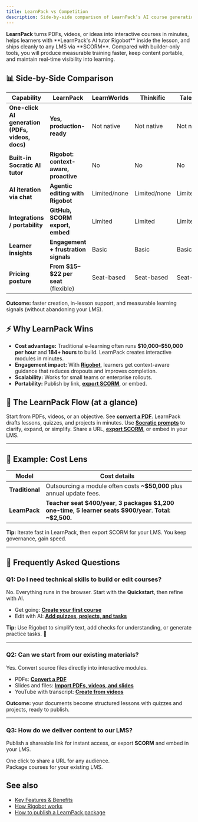 ```yaml
---
title: LearnPack vs Competition
description: Side-by-side comparison of LearnPack’s AI course generation, Rigobot tutoring, LMS portability (SCORM), and measurable outcomes versus common platforms.
---
```


<Callout type="info">
<b><span style={{color:"#4F46E5"}}>LearnPack</span></b> turns PDFs, videos, or ideas into interactive courses in minutes, helps learners with **LearnPack's AI tutor Rigobot** inside the lesson, and ships cleanly to any LMS via **SCORM**. Compared with builder-only tools, you will produce measurable training faster, keep content portable, and maintain real-time visibility into learning.
</Callout>

## 📊 Side-by-Side Comparison

| Capability | **LearnPack** | LearnWorlds | Thinkific | TalentLMS |
|---|---|---|---|---|
| **One-click AI generation (PDFs, videos, docs)** | **Yes, production-ready** | Not native | Not native | Not native |
| **Built-in Socratic AI tutor** | **Rigobot: context-aware, proactive** | No | No | No |
| **AI iteration via chat** | **Agentic editing with Rigobot** | Limited/none | Limited/none | Limited/none |
| **Integrations / portability** | **GitHub, SCORM export, embed** | Limited | Limited | Limited |
| **Learner insights** | **Engagement + frustration signals** | Basic | Basic | Basic |
| **Pricing posture** | **From &#36;15–&#36;22 per seat** (flexible) | Seat-based | Seat-based | Seat-based |

<Callout type="success">
<b>Outcome:</b> faster creation, in-lesson support, and measurable learning signals (without abandoning your LMS).
</Callout>

## ⚡ Why LearnPack Wins

- **Cost advantage:** Traditional e-learning often runs **&#36;10,000–&#36;50,000 per hour** and **184+ hours** to build. LearnPack creates interactive modules in minutes.  
- **Engagement impact:** With <a href="/rigobot/how-rigobot-works"><b>Rigobot</b></a>, learners get context-aware guidance that reduces dropouts and improves completion.  
- **Scalability:** Works for small teams or enterprise rollouts.  
- **Portability:** Publish by link, <a href="/publishing-and-exports/exporting-to-scorm-and-embedding-in-lms"><b>export SCORM</b></a>, or embed.

## 🧭 The LearnPack Flow (at a glance)

<Steps>
  <Step title="Upload or describe">
    Start from PDFs, videos, or an objective. See <a href="/creating-courses/converting-a-pdf-into-an-interactive-course"><b>convert a PDF</b></a>.
  </Step>
  <Step title="AI-generate course">
    LearnPack drafts lessons, quizzes, and projects in minutes.
  </Step>
  <Step title="Refine with Rigobot">
    Use <a href="/rigobot/contextual-guidance-and-socratic-learning"><b>Socratic prompts</b></a> to clarify, expand, or simplify.
  </Step>
  <Step title="Publish or export">
    Share a URL, <a href="/publishing-and-exports/exporting-to-scorm-and-embedding-in-lms"><b>export SCORM</b></a>, or embed in your LMS.
  </Step>
</Steps>

---

## 💼 Example: Cost Lens

| Model | Cost details |
|---|---|
| **Traditional** | Outsourcing a module often costs **~&#36;50,000** plus annual update fees. |
| **LearnPack** | **Teacher seat &#36;400/year**, **3 packages &#36;1,200 one-time**, **5 learner seats &#36;900/year**. **Total: ~&#36;2,500.** |

<Callout type="info">
<b>Tip:</b> Iterate fast in LearnPack, then export SCORM for your LMS. You keep governance, gain speed.
</Callout>

---

## 🙋 Frequently Asked Questions

### Q1: Do I need technical skills to build or edit courses?
No. Everything runs in the browser. Start with the **Quickstart**, then refine with AI.

- Get going: <a href="/getting-started/create-your-first-course-in-5-minutes"><b>Create your first course</b></a>  
- Edit with AI: <a href="/creating-courses/adding-quizzes-projects-and-open-ended-tasks"><b>Add quizzes, projects, and tasks</b></a>  

<Callout type="success">
<b>Tip:</b> Use Rigobot to simplify text, add checks for understanding, or generate practice tasks. 🎯
</Callout>

---

### Q2: Can we start from our existing materials?
Yes. Convert source files directly into interactive modules.

- PDFs: <a href="/creating-courses/converting-a-pdf-into-an-interactive-course"><b>Convert a PDF</b></a>  
- Slides and files: <a href="/getting-started/importing-pdfs-videos-and-slides"><b>Import PDFs, videos, and slides</b></a>  
- YouTube with transcript: <a href="/creating-courses/creating-interactive-tutorials-from-youTube-videos"><b>Create from videos</b></a>  

<Callout type="info">
<b>Outcome:</b> your documents become structured lessons with quizzes and projects, ready to publish.
</Callout>

---

### Q3: How do we deliver content to our LMS?
Publish a shareable link for instant access, or export **SCORM** and embed in your LMS.

<Columns cols={2}>

  <div>
    <Card title="Publish a package" href="/publishing-and-exports/how-to-publish-a-learnpack-package" icon="rocket">
      One click to share a URL for any audience.
    </Card>
  </div>

  <div>
    <Card title="Export to SCORM / embed" href="/publishing-and-exports/exporting-to-scorm-and-embedding-in-lms" icon="box-open">
      Package courses for your existing LMS.
    </Card>
  </div>

</Columns>

## See also
- <a href="/key-features-%26-benefits">Key Features & Benefits</a>  
- <a href="/rigobot/how-rigobot-works">How Rigobot works</a>  
- <a href="/publishing-and-exports/how-to-publish-a-learnpack-package">How to publish a LearnPack package</a>
